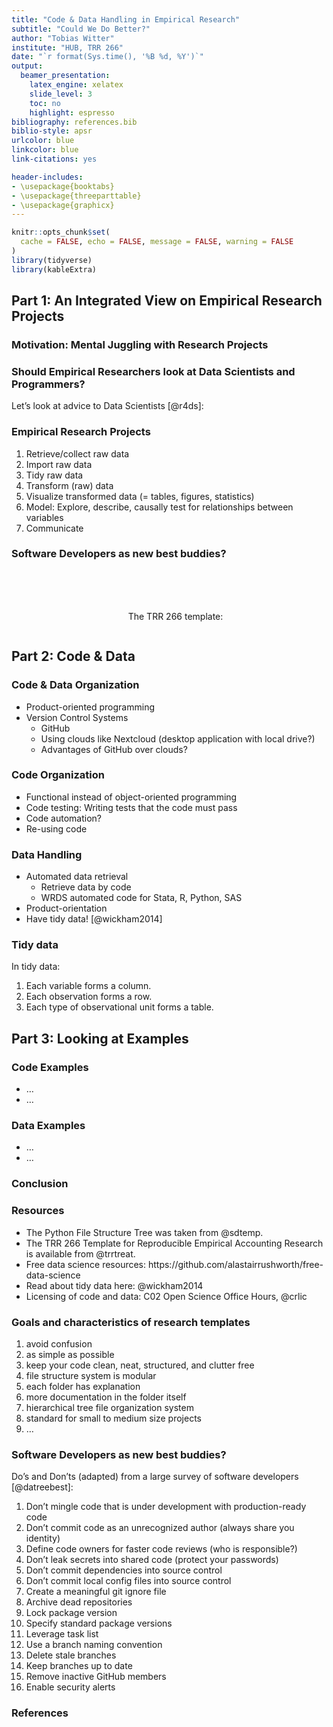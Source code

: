 ```yaml
---
title: "Code & Data Handling in Empirical Research"
subtitle: "Could We Do Better?"
author: "Tobias Witter"
institute: "HUB, TRR 266"
date: "`r format(Sys.time(), '%B %d, %Y')`"
output: 
  beamer_presentation: 
    latex_engine: xelatex
    slide_level: 3
    toc: no
    highlight: espresso
bibliography: references.bib
biblio-style: apsr
urlcolor: blue
linkcolor: blue
link-citations: yes

header-includes:
- \usepackage{booktabs} 
- \usepackage{threeparttable}
- \usepackage{graphicx}
---
```



```r
knitr::opts_chunk$set(
  cache = FALSE, echo = FALSE, message = FALSE, warning = FALSE
)
library(tidyverse)
library(kableExtra)
```



## Part 1: An Integrated View on Empirical Research Projects



### Motivation: Mental Juggling with Research Projects

\begin{center}
\includegraphics[width=0.8\textwidth]{../media/cat-fix-clean.png} \\
\end{center}



### Should Empirical Researchers look at Data Scientists and Programmers?

Let's look at advice to Data Scientists [@r4ds]:

\begin{center}
\includegraphics[width=0.8\textwidth]{../media/data-science.png} \\
\end{center}



### Empirical Research Projects

1. Retrieve/collect raw data
2. Import raw data
3. Tidy raw data
4. Transform (raw) data
5. Visualize transformed data (= tables, figures, statistics)
6. Model: Explore, describe, causally test for relationships between variables
7. Communicate



### Software Developers as new best buddies? {.columns-2}

\footnotesize

:::::::::::::: {.columns}
::: {.column}

\begin{center}
\includegraphics[width=0.7\textwidth]{../media/python-file-structure.png} \\
\end{center}

:::
::: {.column}

\
\
\
The TRR 266 template:

\begin{center}
\includegraphics[width=0.7\textwidth]{../media/treat-file-structure.png} \\
\end{center}

:::
::::::::::::::



## Part 2: Code & Data



### Code & Data Organization

- Product-oriented programming
- Version Control Systems
  - GitHub
  - Using clouds like Nextcloud (desktop application with local drive?)
  - Advantages of GitHub over clouds?




### Code Organization

- Functional instead of object-oriented programming
- Code testing: Writing tests that the code must pass
- Code automation?
- Re-using code



### Data Handling

- Automated data retrieval
  - Retrieve data by code
  - WRDS automated code for Stata, R, Python, SAS
- Product-orientation
- Have tidy data! [@wickham2014]



### Tidy data

In tidy data:

1. Each variable forms a column.
2. Each observation forms a row.
3. Each type of observational unit forms a table.



## Part 3: Looking at Examples



### Code Examples

- ...
- ...



### Data Examples

- ...
- ...



### Conclusion

\begin{center}
\includegraphics[width=0.8\textwidth]{../media/cat-happy-code.jpg} \\
\end{center}



### Resources

\footnotesize

- The Python File Structure Tree was taken from @sdtemp.
- The TRR 266 Template for Reproducible Empirical Accounting Research is available from @trrtreat.
- Free data science resources: https://github.com/alastairrushworth/free-data-science
- Read about tidy data here: @wickham2014
- Licensing of code and data: C02 Open Science Office Hours, @crlic



### Goals and characteristics of research templates

1. avoid confusion
2. as simple as possible
3. keep your code clean, neat, structured, and clutter free
4. file structure system is modular
5. each folder has explanation
6. more documentation in the folder itself
7. hierarchical tree file organization system
8. standard for small to medium size projects
9. ...



### Software Developers as new best buddies? {.columns-2}

\footnotesize

Do's and Don'ts (adapted) from a large survey of software developers [@datreebest]:

1. Don’t mingle code that is under development with production-ready code
2. Don’t commit code as an unrecognized author (always share you identity)
3. Define code owners for faster code reviews (who is responsible?)
4. Don’t leak secrets into shared code (protect your passwords)
5. Don’t commit dependencies into source control
6. Don’t commit local config files into source control
7. Create a meaningful git ignore file
8. Archive dead repositories
9. Lock package version
10. Specify standard package versions
11. Leverage task list
12. Use a branch naming convention
13. Delete stale branches
14. Keep branches up to date
15. Remove inactive GitHub members
16. Enable security alerts



### References {-}

\footnotesize
